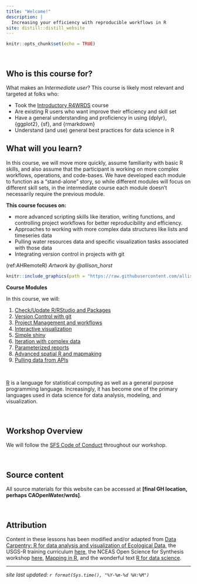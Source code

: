 ```yaml
---
title: "Welcome!"
description: |
  Increasing your efficiency with reproducible workflows in R
site: distill::distill_website
---
```


```r
knitr::opts_chunk$set(echo = TRUE)
```
<style>
  .title{
    display: none;
  }
</style>

<br>

## Who is this course for?

What makes an *Intermediate user*? This course is likely most relevant and targeted at folks who:

 - Took the [Introductory R4WRDS](https://r4wrds.com/intro/) course
 - Are existing R users who want improve their efficiency and skill set
 - Have a general understanding and proficiency in using {dplyr}, {ggplot2}, {sf}, and {rmarkdown}
 - Understand (and use) general best practices for data science in R

## What will you learn?

In this course, we will move more quickly, assume familiarity with basic R skills, and also assume that the participant is working on more complex workflows, operations, and code-bases. We have developed each module to function as a "stand-alone" story, so while different modules will focus on different skill sets, in the intermediate course each module doesn't necessarily require the previous module.

**This course focuses on:**

 - more advanced scripting skills like iteration, writing functions, and controlling project workflows for better reproducibility and efficiency.
 - Approaches to working with more complex data structures like lists and timeseries data
 - Pulling water resources data and specific visualization tasks associated with those data
 - Integrating version control in projects with git


(ref:AHRemoteR) *Artwork by @allison_horst*

```r

knitr::include_graphics(path = "https://raw.githubusercontent.com/allisonhorst/stats-illustrations/master/rstats-artwork/monster_support.jpg")

```

:::obj

**Course Modules**

In this course, we will:

1. [Check/Update R/RStudio and Packages](m_updating_r.html)  
3. [Version Control with git](m_version_control.html) 
4. [Project Management and workflows](m_project_management.html)   
5. [Interactive visualization](m_interactive_viz.html)   
6. [Simple shiny](m_simple_shiny.html)    
7. [Iteration with complex data](m_iteration_complex.html)    
8. [Parameterized reports](m_parameterized_reports.html)
9. [Advanced spatial R and mapmaking](m_advanced_spatial.html)
9. [Pulling data from APIs](m_getting_data_api.html)

:::

<br>

[R](https://www.r-project.org/) is a language for statistical computing as well as a general purpose programming language. Increasingly, it has become one of the primary languages used in data science for data analysis, modeling, and visualization. 

<br>

## Workshop Overview

We will follow the [SFS Code of Conduct](https://freshwater-science.org/about/society-governance/code-of-conduct) throughout our workshop.


<br>

## Source content

All source materials for this website can be accessed at **[final GH location, perhaps CAOpenWater/wrds]**.

<br>

## Attribution

Content in these lessons has been modified and/or adapted from [Data Carpentry: R for data analysis and visualization of Ecological Data](https://datacarpentry.org/R-ecology-lesson/index.html), the USGS-R training curriculum [here](https://github.com/USGS-R/training-curriculum), the NCEAS Open Science for Synthesis workshop [here](https://nceas.github.io/oss-2017/index.html), [Mapping in R](https://ryanpeek.org/mapping-in-R-workshop/), and the wonderful text [R for data science](https://github.com/hadley/r4ds).


---

*site last updated: ```r format(Sys.time(), "%Y-%m-%d %H:%M")```*
